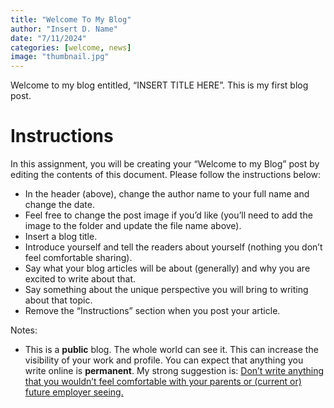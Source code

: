 ```yaml
---
title: "Welcome To My Blog"
author: "Insert D. Name"
date: "7/11/2024"
categories: [welcome, news]
image: "thumbnail.jpg"
---
```


Welcome to my blog entitled, "INSERT TITLE HERE".
This is my first blog post.

# Instructions {#sec-instructions}

In this assignment, you will be creating your "Welcome to my Blog" post by editing the contents of this document.
Please follow the instructions below:

- In the header (above), change the author name to your full name and change the date.
- Feel free to change the post image if you'd like (you'll need to add the image to the folder and update the file name above).
- Insert a blog title.
- Introduce yourself and tell the readers about yourself (nothing you don't feel comfortable sharing).
- Say what your blog articles will be about (generally) and why you are excited to write about that.
- Say something about the unique perspective you will bring to writing about that topic.
- Remove the "Instructions" section when you post your article.

Notes:

- This is a **public** blog.
The whole world can see it.
This can increase the visibility of your work and profile.
You can expect that anything you write online is **permanent**.
My strong suggestion is: <u>Don't write anything that you wouldn't feel comfortable with your parents or (current or) future employer seeing.</u>
